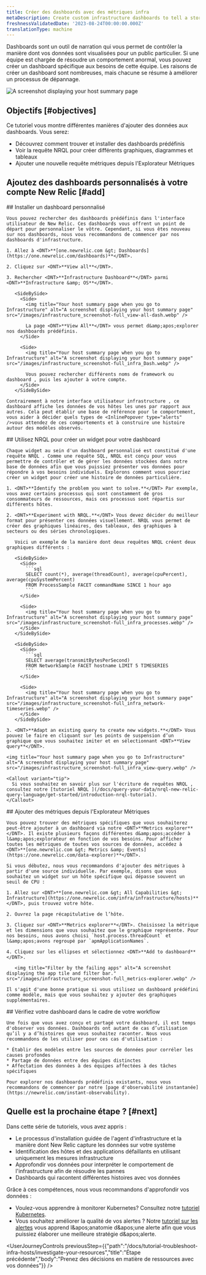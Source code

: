 ```yaml
---
title: Créer des dashboards avec des métriques infra
metaDescription: Create custom infrastructure dashboards to tell a story about your system.
freshnessValidatedDate: '2023-08-24T00:00:00.000Z'
translationType: machine
---
```


Dashboards sont un outil de narration qui vous permet de contrôler la manière dont vos données sont visualisées pour un public particulier. Si une équipe est chargée de résoudre un comportement anormal, vous pouvez créer un dashboard spécifique aux besoins de cette équipe. Les raisons de créer un dashboard sont nombreuses, mais chacune se résume à améliorer un processus de dépannage.

<img title="Your host summary page when you go to Infrastructure" alt="A screenshot displaying your host summary page" src="/images/infrastructure_screenshot-full_custom-dash.webp" />

## Objectifs [#objectives]

Ce tutoriel vous montre différentes manières d'ajouter des données aux dashboards. Vous serez:

* Découvrez comment trouver et installer des dashboards prédéfinis
* Voir la requête NRQL pour créer différents graphiques, diagrammes et tableaux
* Ajouter une nouvelle requête métriques depuis l'Explorateur Métriques

## Ajoutez des dashboards personnalisés à votre compte New Relic [#add]

<Steps>
  <Step>
    ## Installer un dashboard personnalisé

    Vous pouvez rechercher des dashboards prédéfinis dans l'interface utilisateur de New Relic. Ces dashboards vous offrent un point de départ pour personnaliser le vôtre. Cependant, si vous êtes nouveau sur nos dashboards, nous vous recommandons de commencer par nos dashboards d'infrastructure.

    1. Allez à <DNT>**[one.newrelic.com &gt; Dashboards](https://one.newrelic.com/dashboards)**</DNT>.

    2. Cliquez sur <DNT>**View all**</DNT>.

    3. Rechercher <DNT>**Infrastructure Dashboard**</DNT> parmi <DNT>**Infrastructure &amp; OS**</DNT>.

       <SideBySide>
         <Side>
           <img title="Your host summary page when you go to Infrastructure" alt="A screenshot displaying your host summary page" src="/images/infrastructure_screenshot-full_view-all-dash.webp" />

           La page <DNT>**View All**</DNT> vous permet d&amp;apos;explorer nos dashboards prédéfinis.
         </Side>

         <Side>
           <img title="Your host summary page when you go to Infrastructure" alt="A screenshot displaying your host summary page" src="/images/infrastructure_screenshot-full_infra_Dash.webp" />

           Vous pouvez rechercher différents noms de framework ou dashboard , puis les ajouter à votre compte.
         </Side>
       </SideBySide>

    Contrairement à notre interface utilisateur infrastructure , ce dashboard affiche les données de vos hôtes les unes par rapport aux autres. Cela peut établir une base de référence pour le comportement, vous aider à décider quels types de <InlinePopover type="alerts" />vous attendez de ces comportements et à construire une histoire autour des modèles observés.
  </Step>

  <Step>
    ## Utilisez NRQL pour créer un widget pour votre dashboard

    Chaque widget au sein d'un dashboard personnalisé est constitué d'une requête NRQL . Comme une requête SQL, NRQL est conçu pour vous permettre de contrôler et de gérer les données stockées dans notre base de données afin que vous puissiez présenter vos données pour répondre à vos besoins individuels. Explorons comment vous pourriez créer un widget pour créer une histoire de données particulière.

    1. <DNT>**Identify the problem you want to solve.**</DNT> Par exemple, vous avez certains processus qui sont constamment de gros consommateurs de ressources, mais ces processus sont répartis sur différents hôtes.

    2. <DNT>**Experiment with NRQL.**</DNT> Vous devez décider du meilleur format pour présenter ces données visuellement. NRQL vous permet de créer des graphiques linéaires, des tableaux, des graphiques à secteurs ou des séries chronologiques.

       Voici un exemple de la manière dont deux requêtes NRQL créent deux graphiques différents :

       <SideBySide>
         <Side>
           ```sql
           SELECT count(*), average(threadCount), average(cpuPercent), average(cpuSystemPercent) 
           FROM ProcessSample FACET commandName SINCE 1 hour ago
           ```
         </Side>

         <Side>
           <img title="Your host summary page when you go to Infrastructure" alt="A screenshot displaying your host summary page" src="/images/infrastructure_screenshot-full_infra_processes.webp" />
         </Side>
       </SideBySide>

       <SideBySide>
         <Side>
           ```sql
           SELECT average(transmitBytesPerSecond) 
           FROM NetworkSample FACET hostname LIMIT 5 TIMESERIES 
           ```
         </Side>

         <Side>
           <img title="Your host summary page when you go to Infrastructure" alt="A screenshot displaying your host summary page" src="/images/infrastructure_screenshot-full_infra_network-timeseries.webp" />
         </Side>
       </SideBySide>

    3. <DNT>**Adapt an existing query to create new widgets.**</DNT> Vous pouvez le faire en cliquant sur les points de suspension d’un graphique que vous souhaitez imiter et en sélectionnant <DNT>**View query**</DNT>.

    <img title="Your host summary page when you go to Infrastructure" alt="A screenshot displaying your host summary page" src="/images/infrastructure_screenshot-full_infra_view-query.webp" />

    <Callout variant="tip">
      Si vous souhaitez en savoir plus sur l'écriture de requêtes NRQL , consultez notre [tutoriel NRQL ](/docs/query-your-data/nrql-new-relic-query-language/get-started/introduction-nrql-tutorial).
    </Callout>
  </Step>

  <Step>
    ## Ajouter des métriques depuis l'Explorateur Métriques

    Vous pouvez trouver des métriques spécifiques que vous souhaiterez peut-être ajouter à un dashboard via notre <DNT>**Metrics explorer**</DNT>. Il existe plusieurs façons différentes d&amp;apos;accéder à l&amp;apos;explorateur en fonction de vos besoins. Pour afficher toutes les métriques de toutes vos sources de données, accédez à <DNT>**[one.newrelic.com &gt; Metrics &amp; Events](https://one.newrelic.com/data-explorer)**</DNT>.

    Si vous débutez, nous vous recommandons d'ajouter des métriques à partir d'une source individuelle. Par exemple, disons que vous souhaitez un widget sur un hôte spécifique qui dépasse souvent un seuil de CPU :

    1. Allez sur <DNT>**[one.newrelic.com &gt; All Capabilities &gt; Infrastructure](https://one.newrelic.com/infra/infrastructure/hosts)**</DNT>, puis trouvez votre hôte.

    2. Ouvrez la page récapitulative de l’hôte.

    3. Cliquez sur <DNT>**Metrics explorer**</DNT>. Choisissez la métrique et les dimensions que vous souhaitez que le graphique représente. Pour nos besoins, nous avons choisi `host.process.threadCount` et l&amp;apos;avons regroupé par `apmApplicationNames`.

    4. Cliquez sur les ellipses et sélectionnez <DNT>**Add to dashboard**</DNT>.

       <img title="Filter by the failing apps" alt="A screenshot displaying the app tile and filter bar." src="/images/infrastructure_screenshot-full_metrics-explorer.webp" />

    Il s'agit d'une bonne pratique si vous utilisez un dashboard prédéfini comme modèle, mais que vous souhaitez y ajouter des graphiques supplémentaires.
  </Step>

  <Step>
    ## Vérifiez votre dashboard dans le cadre de votre workflow

    Une fois que vous avez conçu et partagé votre dashboard, il est temps d'observer vos données. Dashboards ont autant de cas d’utilisation qu’il y a d’histoires que vous souhaitez raconter. Nous vous recommandons de les utiliser pour ces cas d'utilisation :

    * Établir des modèles entre les sources de données pour corréler les causes profondes
    * Partage de données entre des équipes distinctes
    * Affectation des données à des équipes affectées à des tâches spécifiques

    Pour explorer nos dashboards prédéfinis existants, nous vous recommandons de commencer par notre [page d'observabilité instantanée](https://newrelic.com/instant-observability).
  </Step>
</Steps>

## Quelle est la prochaine étape ? [#next]

Dans cette série de tutoriels, vous avez appris :

* Le processus d'installation guidée de l'agent d'infrastructure et la manière dont New Relic capture les données sur votre système
* Identification des hôtes et des applications défaillants en utilisant uniquement les mesures infrastructure
* Approfondir vos données pour interpréter le comportement de l'infrastructure afin de résoudre les pannes
* Dashboards qui racontent différentes histoires avec vos données

Grâce à ces compétences, nous vous recommandons d'approfondir vos données :

* Voulez-vous apprendre à monitorer Kubernetes? Consultez notre [tutoriel Kubernetes](/docs/tutorial-create-alerts/create-new-relic-alerts).
* Vous souhaitez améliorer la qualité de vos alertes ? Notre [tutoriel sur les alertes](/docs/tutorial-create-alerts/create-new-relic-alerts) vous apprend l&amp;apos;anatomie d&amp;apos;une alerte afin que vous puissiez élaborer une meilleure stratégie d&amp;apos;alerte.

<UserJourneyControls previousStep={{"path":"/docs/tutorial-troubleshoot-infra-hosts/investigate-your-resources","title":"Étape précédente","body":"Prenez des décisions en matière de ressources avec vos données"}} />